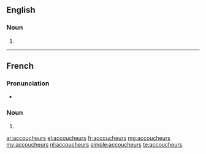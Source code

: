 ==English==

===Noun===
{{head|en|noun plural form}}

# {{plural of|accoucheur|lang=en}}

----

==French==

===Pronunciation===
* {{audio|Fr-Paris--accoucheurs (des).ogg|Audio (Paris)|lang=fr}}

===Noun===
{{head|fr|noun plural form|g=m}}

# {{plural of|accoucheur|lang=fr}}

[[ar:accoucheurs]]
[[el:accoucheurs]]
[[fr:accoucheurs]]
[[mg:accoucheurs]]
[[my:accoucheurs]]
[[nl:accoucheurs]]
[[simple:accoucheurs]]
[[te:accoucheurs]]
